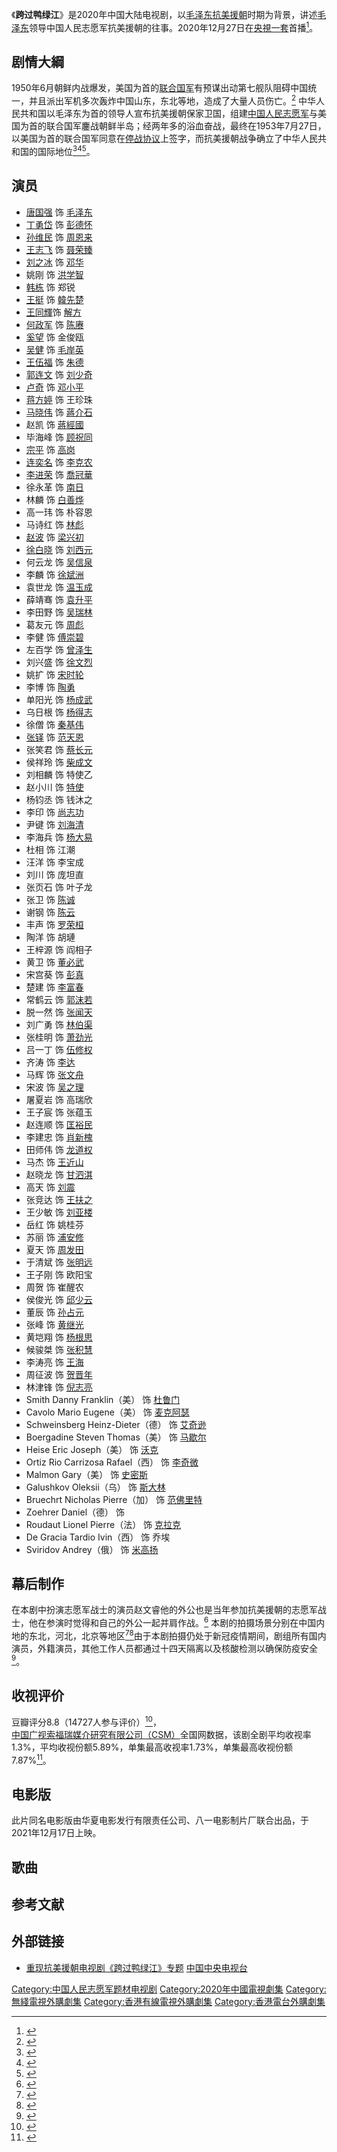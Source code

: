 {{infobox television 
| show_name = 跨过鸭绿江
| 英文名稱 =Going Across the Yalu River
| 別名=
| 分類 = [[战争片|战争片]]、[[历史剧|历史剧]]
| runtime = 约40[[分钟|分钟]]
| 編劇 = [[余飞|余飞]]
| 制片人= [[王浩|王浩]]
| director = [[董亚春|董亚春]]
| starring  = [[唐国强|唐国强]]、[[丁勇岱|丁勇岱]]
| country = {{CHNML}}
| 語言      = [[普通话|普通话]]
| 字幕      = 中文
| 製作公司 = [[中央广播电视总台|中央广播电视总台]]
| 播出國家 = {{CHNML}}
| website =   
| first_aired = 2020年12月27日
| last_aired = 2021年1月24日
| num_episodes = 40集
| 主题曲 = 《[[中国人民志愿军战歌|中国人民志愿军战歌]]》
| 片尾曲 = 《[[我的祖国_(中国)|我的祖国]]》
| imdb_id = 
| 电视网1    = [[無綫電視|無綫電視]][[無綫財經·資訊台|財經·資訊台]]
| 播出国家1  = {{HKG}}
| 开始1      = {{start date|2021|09|06}}
| 结束1      = {{end date|2021|10|15}} 
| 电视网2    = [[有線綜合娛樂台|有線綜合娛樂台]]
| 播出国家2  = {{HKG}}
| 开始2      = {{start date|2021|10|15}}
| 结束2      =  {{end date|2021|12|09}}
| 电视网3    = [[港台电视31|港台电视31]]
| 播出国家3  = {{HKG}}
| 开始3      = {{start date|2021|01|23}}
| 结束3      =  {{end date|2021|04|03}}
}}

《'''跨过鸭绿江'''》是2020年中国大陆电视剧，以[[毛泽东|毛泽东]][[抗美援朝|抗美援朝]]时期为背景，讲述[[毛泽东|毛泽东]]领导中国人民志愿军抗美援朝的往事。2020年12月27日在[[央視一套|央視一套]]首播<ref>{{cite news|url=http://epaper.jwb.com.cn/jwb/html/2020-12/27/content_15358_3802336.htm|title=《跨过鸭绿江》今晚央视开播|work=[[今晚报|今晚报]]|date=2020-12-27|accessdate=2021-01-16}}</ref>。

== 剧情大綱 ==
{{Main|朝鲜战争}}
1950年6月朝鲜内战爆发，美国为首的[[联合国军|联合国军]]有预谋出动第七舰队阻碍中国统一，并且派出军机多次轰炸中国山东，东北等地，造成了大量人员伤亡。<ref>{{cite news |title=周外长致电联合国 控诉美机犯我山东沿海 要求立即撤退美国侵略台湾朝鲜的武装” |url=http://data.people.com.cn/rmrb/19501029/1 |accessdate=1950-10-29 |agency=人民日报图文数据库（1946-2020） |date=2020-11-16}}</ref> 中华人民共和国以毛泽东为首的领导人宣布抗美援朝保家卫国，组建[[中国人民志愿军|中国人民志愿军]]与美国为首的联合国军鏖战朝鲜半岛；经两年多的浴血奋战，最终在1953年7月27日，以美国为首的联合国军同意在[[朝鲜停战协定|停战协议]]上签字，而抗美援朝战争确立了中华人民共和国的国际地位<ref>{{cite news |title=弘扬抗美援朝精神，《跨过鸭绿江》10小时融媒体直播获赞“答案滚烫” |url=http://biz.ifeng.com/c/80t4WSpXWdY |accessdate=2020-10-16 |agency=凤凰网 |date=2020-10-26}}</ref><ref>{{cite news |title=电视剧《跨过鸭绿江》开拍，实力派演员丁勇岱首次挑战演彭老总信心十足” |url=https://xw.qq.com/cmsid/20200818A056E200?f=newdc |accessdate=2020-08-16 |agency=腾讯网 |date=2020-08-16}}</ref><ref>{{cite news |title=电视剧《跨过鸭绿江》今天开机” |url=http://tv.cctv.com/2020/08/15/VIDE9SMODs8FVnCZlL0Rdx6x200815.shtml?f=newdc |accessdate=2020-08-26 |agency=央视网 |date=2020-08-26}}</ref>。

== 演员 ==
* [[唐国强|唐国强]] 饰 [[毛泽东|毛泽东]]
* [[丁勇岱|丁勇岱]] 饰 [[彭德怀|彭德怀]]
* [[孙维民|孙维民]] 饰 [[周恩来|周恩来]]
* [[王志飞|王志飞]] 饰 [[聂荣臻|聂荣臻]] 
* [[刘之冰|刘之冰]] 饰 [[邓华|邓华]]
* 姚刚 饰 [[洪学智|洪学智]]
* [[韩栋|韩栋]] 饰 郑锐
* [[王挺|王挺]] 饰 [[韓先楚|韓先楚]]
* [[王同輝|王同輝]]饰 [[解方|解方]]
* [[何政军|何政军]]  饰 [[陈赓|陈赓]]
* [[奚望|奚望]] 饰 金俊瓯
* [[吴健|吴健]] 饰 [[毛岸英|毛岸英]]
* [[王伍福|王伍福]] 饰 [[朱德|朱德]]
* [[郭连文|郭连文]] 饰 [[刘少奇|刘少奇]]
* [[卢奇|卢奇]] 饰 [[邓小平|邓小平]]
* [[蒋方婷|蒋方婷]]  饰 王珍珠
* [[马晓伟_(演员)|马晓伟]] 饰 [[蔣介石|蔣介石]]
* 赵凯 饰 [[蔣經國|蔣經國]]
* 毕海峰 饰 [[顾祝同|顾祝同]]
* [[宗平|宗平]] 饰 [[高岗|高岗]]
* [[连奕名|连奕名]] 饰 [[李克农|李克农]]
* [[李进荣|李进荣]] 饰 [[喬冠華|喬冠華]]
* 徐永革 饰 [[南日|南日]]
* 林麟 饰 [[白善烨|白善烨]]
* 高一玮 饰 朴容恩
* 马诗红 饰 [[林彪|林彪]]
* [[赵波_(演员)|赵波]] 饰 [[梁兴初|梁兴初]]
* [[徐白晓|徐白晓]] 饰 [[刘西元|刘西元]]
* 何云龙 饰 [[吴信泉|吴信泉]] 
* 李麟 饰 [[徐斌洲|徐斌洲]]
* 袁世龙 饰 [[温玉成|温玉成]]
* 薛靖骞 饰 [[袁升平|袁升平]]
* 李田野 饰 [[吴瑞林_(1915年)|吴瑞林]]
* 葛友元 饰 [[周彪|周彪]]
* 李健 饰 [[傅崇碧|傅崇碧]]
* 左百学 饰 [[曾泽生|曾泽生]]
* 刘兴盛 饰 [[徐文烈|徐文烈]]
* 姚扩 饰 [[宋时轮|宋时轮]]
* 李博 饰 [[陶勇|陶勇]]
* 单阳光 饰 [[杨成武|杨成武]]
* 乌日根 饰 [[杨得志|杨得志]]
* 徐僧 饰 [[秦基伟|秦基伟]]
* [[张铎_(1982年)|张铎]] 饰 [[范天恩|范天恩]]
* 张笑君 饰 [[蔡长元|蔡长元]]
* 侯祥玲 饰 [[柴成文|柴成文]]
* 刘相麟 饰 特使乙
* 赵小川 饰 [[朴一禹|特使]]
* 杨钧丞 饰 钱沐之
* 李印 饰 [[尚志功|尚志功]]
* 尹键 饰 [[刘海清|刘海清]]
* 李海兵 饰 [[杨大易|杨大易]]
* 杜相 饰 江潮
* 汪洋 饰 李宝成
* 刘川 饰 庞坦直
* 张页石 饰 叶子龙
* 张卫 饰 [[陈诚|陈诚]]
* 谢钢 饰 [[陈云|陈云]]
* 丰声 饰 [[罗荣桓|罗荣桓]]
* 陶洋 饰 胡璉
* 王梓源 饰 阎相子
* 黄卫 饰 [[董必武|董必武]]
* 宋宫葵 饰 [[彭真|彭真]]
* 楚建 饰 [[李富春|李富春]]
* 常鹤云 饰 [[郭沫若|郭沫若]]
* 脱一然 饰 [[张闻天|张闻天]]
* 刘广勇 饰 [[林伯渠|林伯渠]]
* 张桂明 饰 [[萧劲光|萧劲光]]
* 吕一丁 饰 [[伍修权|伍修权]]
* 齐涛 饰 [[李达_(上将)|李达]]
* 马辉 饰 [[张文舟|张文舟]]
* 宋波 饰 [[吴之理|吴之理]]
* 屠夏岩 饰 高瑞欣
* 王子宸 饰 张蕴玉
* 赵连顺 饰 [[匡裕民|匡裕民]]
* 李建忠 饰 [[肖新槐|肖新槐]]
* 田师伟 饰 [[龙道权|龙道权]]
* 马杰 饰 [[王近山|王近山]]
* 赵晓龙 饰 [[甘泗淇|甘泗淇]]
* 高天 饰 [[刘震|刘震]]
* 张竞达 饰 [[王扶之|王扶之]]
* 王少敏 饰 [[刘亚楼|刘亚楼]]
* 岳红 饰 姚桂芬
* 苏丽 饰 [[浦安修|浦安修]]
* 夏天 饰 [[周发田|周发田]]
* 于清斌 饰 [[张明远_(1911年)|张明远]]
* 王子刚 饰 欧阳宝
* 周贺 饰 崔醒农
* 侯俊光  饰 [[邱少云|邱少云]]
* 董辰  饰 [[孙占元|孙占元]]
* 张峰  饰 [[黄继光|黄继光]]
* 黄垲翔  饰 [[杨根思|杨根思]]
* 候骏桀  饰 [[张积慧_(空军)|张积慧]]
* 李涛亮  饰 [[王海|王海]]
* 周征波 饰 [[贺晋年|贺晋年]]
* 林津锋 饰 [[倪志亮|倪志亮]]
* Smith Danny Franklin（美） 饰 [[哈里·S·杜鲁门|杜鲁门]]
* Cavolo Mario Eugene（美） 饰 [[道格拉斯·麦克阿瑟|麦克阿瑟]]
* Schweinsberg Heinz-Dieter（德） 饰 [[迪安·艾奇逊|艾奇逊]]
* Boergadine Steven Thomas（美） 饰 [[乔治·卡特莱特·马歇尔|马歇尔]]
* Heise Eric Joseph（美） 饰 [[沃爾頓·沃克|沃克]]
* Ortiz Rio Carrizosa Rafael（西） 饰 [[马修·李奇威|李奇微]]
* Malmon Gary（美） 饰 [[奧利弗·普林斯·史密斯|史密斯]]
* Galushkov Oleksii（乌） 饰 [[约瑟夫·维萨里奥诺维奇·斯大林|斯大林]]
* Bruechrt Nicholas Pierre（加） 饰 [[詹姆斯·范佛里特|范佛里特]]
* Zoehrer Daniel（德） 饰 {{link-en|霍默·利兹伯格|Homer Litzenberg|利兹伯格}}
* Roudaut Lionel Pierre（法） 饰 [[馬克·克拉克|克拉克]]
* De Gracia Tardio Ivin（西） 饰 乔埃
* Sviridov Andrey（俄） 饰 [[阿纳斯塔斯·伊万诺维奇·米高扬|米高扬]]

== 幕后制作==
在本剧中扮演志愿军战士的演员赵文睿他的外公也是当年参加抗美援朝的志愿军战士，他在参演时觉得和自己的外公一起并肩作战。<ref>{{cite news |title=孙儿演绎祖辈共同奔赴抗美援朝战场” |url=https://weibo.com/tv/show/1034:4552057269452803?from=old_pc_videoshow |accessdate=2020-09-26 |agency=新浪微博 |date=2020-09-26}}</ref> 本剧的拍摄场景分别在中国内地的东北，河北，北京等地区<ref>{{cite news |title=电视剧《跨过鸭绿江》外景在我市柴河镇群力村北山屯取景拍摄 ” |url=https://www.sohu.com/a/422264694_120206208 |accessdate=2020-10-16 |agency=搜狐网 |date=2020-10-16}}</ref><ref>{{cite news |title=革命历史剧《跨过鸭绿江》开机” |url=https://baijiahao.baidu.com/s?id=1675230532964584329&wfr=spide |accessdate=2020-10-16 |agency=人民网 |date=2020-10-16}}</ref>由于本剧拍摄仍处于新冠疫情期间，剧组所有国内演员，外籍演员，其他工作人员都通过十四天隔离以及核酸检测以确保防疫安全<ref>{{cite news |title=Epic TV series to tell story of Korean War to mark key anniversary ” |url=https://global.chinadaily.com.cn/a/202008/18/WS5f3b2353a310834817260e29.html?fbclid=IwAR1YbDkZQ71YkIcOFSmSmqvkzpuqMwjIlT3QE3W0PwoUjTr7idzdHD9xvvU |accessdate=2020-08-26 |agency=CHINA DAILY |date=2020-08-26}}</ref>。

== 收视评价==
豆瓣评分8.8（14727人参与评价）<ref>{{Cite web |title=跨过鸭绿江 (豆瓣) |url=https://movie.douban.com/subject/35084419/ |accessdate=2021-03-18 |work=movie.douban.com |publisher=豆瓣网 https://www.douban.com/}}</ref>，[[中国广视索福瑞媒介研究|中国广视索福瑞媒介研究有限公司（CSM）]]全国网数据，该剧全剧平均收视率1.3%，平均收视份额5.89%，单集最高收视率1.73%，单集最高收视份额7.87%<ref>{{Cite web |title=电视剧《跨过鸭绿江》：用真情实感礼赞“最可爱的人” |url=http://www.chinanews.com/cul/2021/01-28/9398553.shtml#:~:text=%25E6%25B2%25A1%25E6%259C%2589%25E5%25A4%25A7%25E7%2589%258C%25E6%2598%258E%25E6%2598%259F%25EF%25BC%258C%25E6%25B2%25A1%25E6%259C%2589%25E8%25BF%2587,%25E9%259B%2586%25E6%259C%2580%25E9%25AB%2598%25E6%2594%25B6%25E8%25A7%2586%25E4%25BB%25BD%25E9%25A2%259D7.87%2525%25E3%2580%2582 |accessdate=2021-03-18 |author=李蕾 |date=2021-01-28 |work=来源：光明日报 |publisher=中国新闻网 http://www.chinanews.com/}}</ref>。

==电影版==
此片同名电影版由华夏电影发行有限责任公司、八一电影制片厂联合出品，于2021年12月17日上映。

==歌曲==
{{Tracklist
| collapsed =
| headline =
| font_size =
| total_length =

| extra_column = 演唱

| title1 = 鸭绿江上
| note1 = 电影版主题曲
| music1 = 张征
| lyrics1 = 安九
| arranger1 =
| extra1 = 刘潇文、刘潆文、杜卡妮、北京天使童声合唱团
}}

== 参考文献 ==
{{references}}

== 外部链接 ==
* [https://news.cctv.com/2020/08/15/ARTIqlIUJmYIeSKLf5iKZRzL200815.shtml?from=groupmessage 重现抗美援朝电视剧《跨过鸭绿江》专题] [[中国中央电视台|中国中央电视台]]
{{電視節目的變遷
|電視台 = {{CHNML}} [[央视一套|央视一套]]
|播放檔次 = 第一特约剧场（如當日《[[新聞聯播|新聞聯播]]》延時順延播出）<br/>2020年12月31日、2021年1月1日、2日 暫停播映
|節目名稱 = 跨过鸭绿江<br/>（2020年12月27日－2021年1月24日）
|上一節目 = [[金色索瑪花|金色索瑪花]]
|下一節目 = [[覺醒年代|覺醒年代]]
}}
{{電視節目的變遷
|電視台 = {{HKG}} [[無綫電視|無綫電視]][[無綫財經·資訊台|財經·資訊台]]
|播放檔次 = 星期一至日 23:00－00:00
|節目名稱 = 跨過鴨綠江<br>（2021年9月6日－2021年10月15日）
|上一節目 = [[山海情|山海情]]<br>（2021年7月29日－2021年8月20日）
|下一節目 = 取消劇集時段
}}
{{電視節目的變遷
|電視台 = {{HKG}} [[有線綜合娛樂台|綜合娛樂台]]
|播放檔次 = 星期一至五 09:00－10:00<br>（其他重播時段請參閱[[有線電視綜合娛樂台電視劇集列表_(2021年)|這裡]]）
|節目名稱 = 跨過鴨綠江<br>（2021年10月15日－2021年12月9日）
|上一節目 = [[火星生活_(韓國電視劇)|火星生活]]<br>（2021年9月15日－2021年10月14日）
|下一節目 = [[大决战_(电视剧)|大决战]]<br/>（2021年12月10日—2022年）
}}
{{電視節目的變遷
|電視台={{HKG}} [[港台电视31|港台电视31]]
|播放檔次=国剧周末影院 星期六、日 11:00 - 12:30<br>2022年1月23日 11:45-12:30
|節目名稱=[[跨过鸭绿江|跨过鸭绿江]]<br/>（2022年1月23日—2022年4月3日）
|上一節目=[[觉醒年代|觉醒年代]]<br/>（2021年11月7日—2022年1月23日）
|下一節目=
}}

{{央视一套电视剧}}
{{央视八套电视剧}}
{{山东卫视电视剧}}
{{DEFAULTSORT:K跨}}
[[Category:中国人民志愿军题材电视剧|Category:中国人民志愿军题材电视剧]]
[[Category:2020年中國電視劇集|Category:2020年中國電視劇集]]
[[Category:無綫電視外購劇集|Category:無綫電視外購劇集]]
[[Category:香港有線電視外購劇集|Category:香港有線電視外購劇集]]
[[Category:香港電台外購劇集|Category:香港電台外購劇集]]